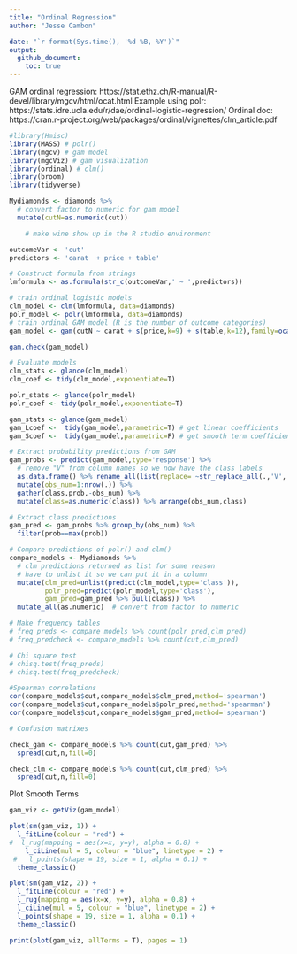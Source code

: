 ```yaml
---
title: "Ordinal Regression"
author: "Jesse Cambon"

date: "`r format(Sys.time(), '%d %B, %Y')`"
output:
  github_document:
    toc: true
---
```


GAM ordinal regression: https://stat.ethz.ch/R-manual/R-devel/library/mgcv/html/ocat.html
Example using polr: https://stats.idre.ucla.edu/r/dae/ordinal-logistic-regression/
Ordinal doc: https://cran.r-project.org/web/packages/ordinal/vignettes/clm_article.pdf

```r
#library(Hmisc)
library(MASS) # polr()
library(mgcv) # gam model
library(mgcViz) # gam visualization
library(ordinal) # clm()
library(broom)
library(tidyverse)

Mydiamonds <- diamonds %>% 
  # convert factor to numeric for gam model
  mutate(cutN=as.numeric(cut))

    # make wine show up in the R studio environment

outcomeVar <- 'cut'
predictors <- 'carat  + price + table'

# Construct formula from strings
lmformula <- as.formula(str_c(outcomeVar,' ~ ',predictors))

# train ordinal logistic models
clm_model <- clm(lmformula, data=diamonds)
polr_model <- polr(lmformula, data=diamonds)
# train ordinal GAM model (R is the number of outcome categories)
gam_model <- gam(cutN ~ carat + s(price,k=9) + s(table,k=12),family=ocat(R=5),data=Mydiamonds) 

gam.check(gam_model)

# Evaluate models
clm_stats <- glance(clm_model)
clm_coef <- tidy(clm_model,exponentiate=T) 

polr_stats <- glance(polr_model)
polr_coef <- tidy(polr_model,exponentiate=T)

gam_stats <- glance(gam_model)
gam_Lcoef <-  tidy(gam_model,parametric=T) # get linear coefficients
gam_Scoef <-  tidy(gam_model,parametric=F) # get smooth term coefficients

# Extract probability predictions from GAM
gam_probs <- predict(gam_model,type='response') %>% 
  # remove "V" from column names so we now have the class labels
  as.data.frame() %>% rename_all(list(replace= ~str_replace_all(.,'V',''))) %>% 
  mutate(obs_num=1:nrow(.)) %>%
  gather(class,prob,-obs_num) %>%
  mutate(class=as.numeric(class)) %>% arrange(obs_num,class)

# Extract class predictions
gam_pred <- gam_probs %>% group_by(obs_num) %>%
  filter(prob==max(prob))

# Compare predictions of polr() and clm()
compare_models <- Mydiamonds %>% 
  # clm predictions returned as list for some reason
  # have to unlist it so we can put it in a column
  mutate(clm_pred=unlist(predict(clm_model,type='class')),
         polr_pred=predict(polr_model,type='class'),
         gam_pred=gam_pred %>% pull(class)) %>%
  mutate_all(as.numeric)  # convert from factor to numeric

# Make frequency tables
# freq_preds <- compare_models %>% count(polr_pred,clm_pred)
# freq_predcheck <- compare_models %>% count(cut,clm_pred)

# Chi square test
# chisq.test(freq_preds)
# chisq.test(freq_predcheck)

#Spearman correlations
cor(compare_models$cut,compare_models$clm_pred,method='spearman')
cor(compare_models$cut,compare_models$polr_pred,method='spearman')
cor(compare_models$cut,compare_models$gam_pred,method='spearman')


```


```r
# Confusion matrixes 

check_gam <- compare_models %>% count(cut,gam_pred) %>%
  spread(cut,n,fill=0)

check_clm <- compare_models %>% count(cut,clm_pred) %>%
  spread(cut,n,fill=0)

```

Plot Smooth Terms

```r
gam_viz <- getViz(gam_model)

plot(sm(gam_viz, 1)) +
  l_fitLine(colour = "red") + 
#  l_rug(mapping = aes(x=x, y=y), alpha = 0.8) +
    l_ciLine(mul = 5, colour = "blue", linetype = 2) + 
 #   l_points(shape = 19, size = 1, alpha = 0.1) +
  theme_classic()

plot(sm(gam_viz, 2)) +
  l_fitLine(colour = "red") + 
  l_rug(mapping = aes(x=x, y=y), alpha = 0.8) +
  l_ciLine(mul = 5, colour = "blue", linetype = 2) + 
  l_points(shape = 19, size = 1, alpha = 0.1) +
  theme_classic()
```

```r
print(plot(gam_viz, allTerms = T), pages = 1)
```

